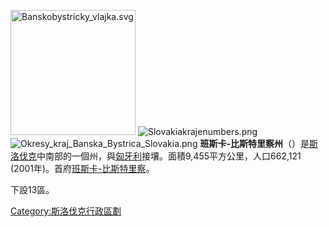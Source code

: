 [[File:Banskobystricky_vlajka.svg|200px]]
[[File:Slovakiakrajenumbers.png|right]]
[[File:Okresy_kraj_Banska_Bystrica_Slovakia.png|right]]
'''班斯卡-比斯特里察州'''（{{lang-sk|Banskobystrický kraj}}）是[[斯洛伐克|斯洛伐克]]中南部的一個州，與[[匈牙利|匈牙利]]接壤。面積9,455平方公里，人口662,121 (2001年)。首府[[班斯卡-比斯特里察|班斯卡-比斯特里察]]。

下設13區。
{{斯洛伐克區份}}
{{欧洲行政区划小作品}}

[[Category:斯洛伐克行政區劃|Category:斯洛伐克行政區劃]]